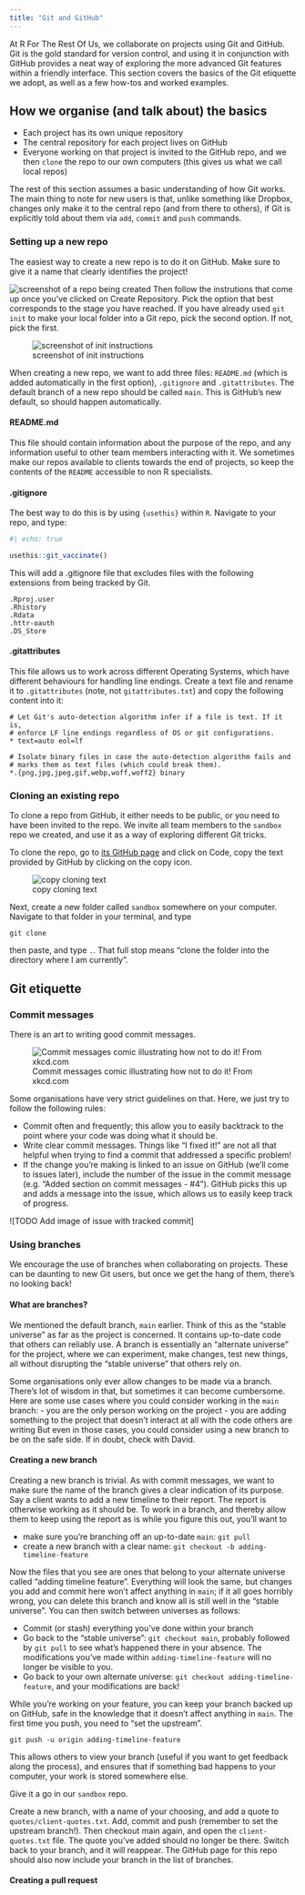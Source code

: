 ---
title: "Git and GitHub"
---

At R For The Rest Of Us, we collaborate on projects using Git and GitHub. Git is the gold standard for version control, and using it in conjunction with GitHub provides a neat way of exploring the more advanced Git features within a friendly interface. This section covers the basics of the Git etiquette we adopt, as well as a few how-tos and worked examples.

## How we organise (and talk about) the basics

- Each project has its own unique repository
- The central repository for each project lives on GitHub
- Everyone working on that project is invited to the GitHub repo, and we then `clone` the repo to our own computers (this gives us what we call local repos)

The rest of this section assumes a basic understanding of how Git works. The main thing to note for new users is that, unlike something like Dropbox, changes only make it to the central repo (and from there to others), if Git is explicitly told about them via `add`, `commit` and `push` commands. 

### Setting up a new repo

The easiest way to create a new repo is to do it on GitHub. Make sure to give it a name that clearly identifies the project! 

![screenshot of a repo being created](assets/git-section/new-repo.png)
Then follow the instrutions that come up once you've clicked on Create Repository. Pick the option that best corresponds to the stage you have reached. If you have already used `git init` to make your local folder into a Git repo, pick the second option. If not, pick the first. 

![screenshot of init instructions](assets/git-section/initial-clone.png)

When creating a new repo, we want to add three files: `README.md` (which is added automatically in the first option), `.gitignore` and `.gitattributes`. The default branch of a new repo should be called `main`. This is GitHub's new default, so should happen automatically. 

#### README.md

This file should contain information about the purpose of the repo, and any information useful to other team members interacting with it. We sometimes make our repos available to clients towards the end of projects, so keep the contents of the `README` accessible to non R specialists. 

#### .gitignore
The best way to do this is by using `{usethis}` within `R`. Navigate to your repo, and type: 

```{r}
#| echo: true

usethis::git_vaccinate()
```

This will add a .gitignore file that excludes files with the following extensions from being tracked by Git.

```
.Rproj.user
.Rhistory
.Rdata
.httr-oauth
.DS_Store
```

#### .gitattributes

This file allows us to work across different Operating Systems, which have different behaviours for handling line endings. Create a text file and rename it to `.gitattributes` (note, not `gitattributes.txt`) and copy the following content into it:

```
# Let Git's auto-detection algorithm infer if a file is text. If it is,
# enforce LF line endings regardless of OS or git configurations.
* text=auto eol=lf

# Isolate binary files in case the auto-detection algorithm fails and
# marks them as text files (which could break them).
*.{png,jpg,jpeg,gif,webp,woff,woff2} binary

```

### Cloning an existing repo

To clone a repo from GitHub, it either needs to be public, or you need to have been invited to the repo. We invite all team members to the `sandbox` repo we created, and use it as a way of exploring different Git tricks. 

To clone the repo, go to [its GitHub page](https://github.com/rfortherestofus/sandbox) and click on Code, copy the text provided by GitHub by clicking on the copy icon.

![copy cloning text](assets/git-section/clone-sandbox.png)

Next, create a new folder called `sandbox` somewhere on your computer. Navigate to that folder in your terminal, and type

```
git clone 
```
then paste, and type `.`. That full stop means "clone the folder into the directory where I am currently". 


## Git etiquette

### Commit messages

There is an art to writing good commit messages. 

![Commit messages comic illustrating how not to do it! From xkcd.com](https://imgs.xkcd.com/comics/git_commit_2x.png)

Some organisations have very strict guidelines on that. Here, we just try to follow the following rules:

- Commit often and frequently; this allow you to easily backtrack to the point where your code was doing what it should be.
- Write clear commit messages. Things like "I fixed it!" are not all that helpful when trying to find a commit that addressed a specific problem!
- If the change you're making is linked to an issue on GitHub (we'll come to issues later), include the number of the issue in the commit message (e.g. "Added section on commit messages - #4"). GitHub picks this up and adds a message into the issue, which allows us to easily keep track of progress.

![TODO Add image of issue with tracked commit]

### Using branches

We encourage the use of branches when collaborating on projects. These can be daunting to new Git users, but once we get the hang of them, there's no looking back! 

#### What are branches?

We mentioned the default branch, `main` earlier. Think of this as the "stable universe" as far as the project is concerned. It contains up-to-date code that others can reliably use. A branch is essentially an "alternate universe" for the project, where we can experiment, make changes, test new things, all without disrupting the "stable universe" that others rely on.

Some organisations only ever allow changes to be made via a branch. There's lot of wisdom in that, but sometimes it can become cumbersome. Here are some use cases where you could consider working in the `main` branch:
- you are the only person working on the project
- you are adding something to the project that doesn't interact at all with the code others are writing
But even in those cases, you could consider using a new branch to be on the safe side. If in doubt, check with David. 

#### Creating a new branch

Creating a new branch is trivial. As with commit messages, we want to make sure the name of the branch gives a clear indication of its purpose. Say a client wants to add a new timeline to their report. The report is otherwise working as it should be. To work in a branch, and thereby allow them to keep using the report as is while you figure this out, you'll want to

- make sure you're branching off an up-to-date `main`: `git pull`
- create a new branch with a clear name: `git checkout -b adding-timeline-feature`

Now the files that you see are ones that belong to your alternate universe called "adding timeline feature". Everything will look the same, but changes you add and commit here won't affect anything in `main`; if it all goes horribly wrong, you can delete this branch and know all is still well in the "stable universe". You can then switch between universes as follows:

- Commit (or stash) everything you've done within your branch
- Go back to the "stable universe": `git checkout main`, probably followed by `git pull` to see what's happened there in your absence. The modifications you've made within `adding-timeline-feature` will no longer be visible to you.
- Go back to your own alternate universe: `git checkout adding-timeline-feature`, and your modifications are back!

While you're working on your feature, you can keep your branch backed up on GitHub, safe in the knowledge that it doesn't affect anything in `main`. The first time you push, you need to "set the upstream".

```
git push -u origin adding-timeline-feature
```
This allows others to view your branch (useful if you want to get feedback along the process), and ensures that if something bad happens to your computer, your work is stored somewhere else. 

Give it a go in our `sandbox` repo.

Create a new branch, with a name of your choosing, and add a quote to `quotes/client-quotes.txt`. Add, commit and push (remember to set the upstream branch!). Then checkout main again, and open the `client-quotes.txt` file. The quote you've added should no longer be there. Switch back to your branch, and it will reappear. The GitHub page for this repo should also now include your branch in the list of branches. 

#### Creating a pull request













### 





